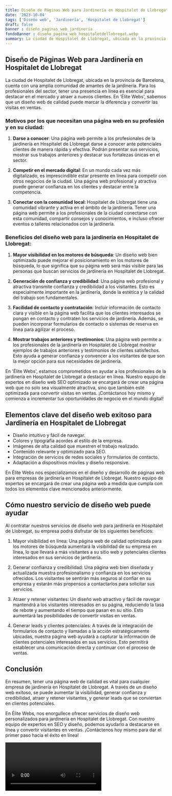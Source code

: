 ```yaml
---
title: Diseño de Páginas Web para Jardinería en Hospitalet de Llobregat
date: '2023-10-04'
tags: ['Diseño web', 'Jardinería', 'Hospitalet de Llobregat']
draft: false
banner : diseño_paginas_web_jardinería
fondoBanner : diseño_pagina_web_hospitaletdellobregat.webp
summary: La ciudad de Hospitalet de Llobregat, ubicada en la provincia de Barcelona, cuenta con una amplia comunidad de amantes de la jardinería. Para los profesionales del sector, tener una presencia en línea es esencial para destacar en el mercado y atraer a nuevos clientes. En 'Élite Webs', sabemos que un diseño web de calidad puede marcar la diferencia y convertir las visitas en ventas.
---
```


## Diseño de Páginas Web para Jardinería en Hospitalet de Llobregat

La ciudad de Hospitalet de Llobregat, ubicada en la provincia de Barcelona, cuenta con una amplia comunidad de amantes de la jardinería. Para los profesionales del sector, tener una presencia en línea es esencial para destacar en el mercado y atraer a nuevos clientes. En 'Élite Webs', sabemos que un diseño web de calidad puede marcar la diferencia y convertir las visitas en ventas.

### Motivos por los que necesitan una página web en su profesión y en su ciudad:

1. **Darse a conocer**: Una página web permite a los profesionales de la jardinería en Hospitalet de Llobregat darse a conocer ante potenciales clientes de manera rápida y efectiva. Podrán presentar sus servicios, mostrar sus trabajos anteriores y destacar sus fortalezas únicas en el sector.

2. **Competir en el mercado digital**: En un mundo cada vez más digitalizado, es imprescindible estar presente en línea para competir con otros negocios de la ciudad. Una página web profesional y atractiva puede generar confianza en los clientes y destacar entre la competencia.

3. **Conectar con la comunidad local**: Hospitalet de Llobregat tiene una comunidad vibrante y activa en el ámbito de la jardinería. Tener una página web permite a los profesionales de la ciudad conectarse con esta comunidad, compartir consejos y conocimientos, e incluso ofrecer eventos o talleres relacionados con la jardinería.

### Beneficios del diseño web para la jardinería en Hospitalet de Llobregat:

1. **Mayor visibilidad en los motores de búsqueda**: Un diseño web bien optimizado puede mejorar el posicionamiento en los motores de búsqueda, lo que significa que su página web será más visible para las personas que buscan servicios de jardinería en Hospitalet de Llobregat.

2. **Generación de confianza y credibilidad**: Una página web profesional y atractiva transmite confianza y credibilidad a los visitantes. Esto es especialmente importante en la jardinería, donde la estética y la calidad del trabajo son fundamentales.

3. **Facilidad de contacto y contratación**: Incluir información de contacto clara y visible en la página web facilita que los clientes interesados se pongan en contacto y contraten los servicios de jardinería. Además, se pueden incorporar formularios de contacto o sistemas de reserva en línea para agilizar el proceso.

4. **Mostrar trabajos anteriores y testimonios**: Una página web permite a los profesionales de la jardinería en Hospitalet de Llobregat mostrar ejemplos de trabajos anteriores y testimonios de clientes satisfechos. Esto ayuda a generar confianza y convencer a los visitantes de que son la mejor opción para sus necesidades de jardinería.

En 'Élite Webs', estamos comprometidos en ayudar a los profesionales de la jardinería en Hospitalet de Llobregat a destacar en línea. Nuestro equipo de expertos en diseño web SEO optimizado se encargará de crear una página web que no solo sea visualmente atractiva, sino que también esté optimizada para convertir visitas en ventas. ¡Contáctanos hoy mismo y comienza a incrementar tus oportunidades de negocio en el mundo digital!

<GifSeo />

<Cta />

## Elementos clave del diseño web exitoso para Jardinería en Hospitalet de Llobregat

- Diseño intuitivo y fácil de navegar.
- Colores y tipografía acordes al estilo de la empresa.
- Imágenes de alta calidad que muestren el trabajo realizado.
- Contenido relevante y optimizado para SEO.
- Integración de servicios de redes sociales y formularios de contacto.
- Adaptación a dispositivos móviles y diseño responsive.

En Élite Webs nos especializamos en el diseño y desarrollo de páginas web para empresas de jardinería en Hospitalet de Llobregat. Nuestro equipo de expertos se encargará de crear una página web a medida que cumpla con todos los elementos clave mencionados anteriormente.

## Cómo nuestro servicio de diseño web puede ayudar

Al contratar nuestros servicios de diseño web para jardinería en Hospitalet de Llobregat, su empresa podrá disfrutar de los siguientes beneficios:

1. Mayor visibilidad en línea: Una página web de calidad optimizada para los motores de búsqueda aumentará la visibilidad de su empresa en línea, lo que llevará a más visitantes a su sitio web y potenciales clientes interesados en sus servicios de jardinería.

2. Generar confianza y credibilidad: Una página web bien diseñada y actualizada muestra profesionalismo y confianza en los servicios ofrecidos. Los visitantes se sentirán más seguros al confiar en su empresa y estarán más propensos a contactarlos para solicitar sus servicios.

3. Atraer y retener visitantes: Un diseño web atractivo y fácil de navegar mantendrá a los visitantes interesados en su página, reduciendo la tasa de rebote y aumentando el tiempo que pasan en su sitio. Esto aumentará las posibilidades de convertir visitas en ventas.

4. Generar leads y clientes potenciales: A través de la integración de formularios de contacto y llamadas a la acción estratégicamente ubicadas, nuestra página web ayudará a capturar la información de clientes potenciales interesados en sus servicios. Esto permitirá establecer una comunicación directa y continuar con el proceso de ventas.

## Conclusión

En resumen, tener una página web de calidad es vital para cualquier empresa de jardinería en Hospitalet de Llobregat. A través de un diseño web exitoso, se puede aumentar la visibilidad, generar confianza y credibilidad, atraer y retener visitantes, y generar leads que se conviertan en clientes potenciales.

En Élite Webs, nos enorgullece ofrecer servicios de diseño web personalizados para jardinería en Hospitalet de Llobregat. Con nuestro equipo de expertos en SEO y diseño, podemos ayudarlo a destacarse en línea y convertir visitantes en ventas. ¡Contáctenos hoy mismo para dar el primer paso hacia el éxito en línea!

<Video />

<CtaBot job='Jardinería' city='Hospitalet de Llobregat'/>

<Gmaps query='Hospitalet de Llobregat+españa+maps' />